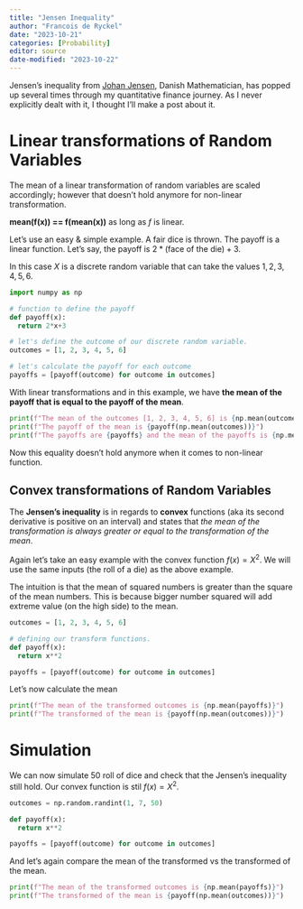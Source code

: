 ```yaml
---
title: "Jensen Inequality"
author: "Francois de Ryckel"
date: "2023-10-21"
categories: [Probability]
editor: source
date-modified: "2023-10-22"
---
```


Jensen's inequality from [Johan Jensen](https://en.wikipedia.org/wiki/Johan_Jensen_(mathematician)), Danish Mathematician, has popped up several times through my quantitative finance journey. As I never explicitly dealt with it, I thought I'll make a post about it.  

# Linear transformations of Random Variables 

The mean of a linear transformation of random variables are scaled accordingly; however that doesn't hold anymore for non-linear transformation.  

**mean(f(x)) == f(mean(x))** as long as *f* is linear. 

Let's use an easy & simple example.  A fair dice is thrown.  The payoff is a linear function.  Let's say, the payoff is $2 * \text{(face of the die)} + 3$.  

In this case $X$ is a discrete random variable that can take the values ${1, 2, 3, 4, 5, 6}$.  

```python
import numpy as np

# function to define the payoff
def payoff(x): 
  return 2*x+3

# let's define the outcome of our discrete random variable. 
outcomes = [1, 2, 3, 4, 5, 6]

# let's calculate the payoff for each outcome
payoffs = [payoff(outcome) for outcome in outcomes]
```

With linear transformations and in this example, we have **the mean of the payoff that is equal to the payoff of the mean**. 

```python
print(f"The mean of the outcomes [1, 2, 3, 4, 5, 6] is {np.mean(outcomes)}")
print(f"The payoff of the mean is {payoff(np.mean(outcomes))}")
print(f"The payoffs are {payoffs} and the mean of the payoffs is {np.mean(payoffs)}")
```

Now this equality doesn't hold anymore when it comes to non-linear function.  

## Convex transformations of Random Variables

The **Jensen's inequality** is in regards to **convex** functions (aka its second derivative is positive on an interval) and states that *the mean of the transformation is always greater or equal to the transformation of the mean*.  

Again let's take an easy example with the convex function $f(x) = X^2$.  We will use the same inputs (the roll of a die) as the above example. 

The intuition is that the mean of squared numbers is greater than the square of the mean numbers.  This is because bigger number squared will add extreme value (on the high side) to the mean.  

```python
outcomes = [1, 2, 3, 4, 5, 6]

# defining our transform functions. 
def payoff(x): 
  return x**2

payoffs = [payoff(outcome) for outcome in outcomes]
```

Let's now calculate the mean 

```python
print(f"The mean of the transformed outcomes is {np.mean(payoffs)}")
print(f"The transformed of the mean is {payoff(np.mean(outcomes))}")
```

# Simulation 

We can now simulate 50 roll of dice and check that the Jensen's inequality still hold. Our convex function is stil $f(x)=X^2$. 

```python
outcomes = np.random.randint(1, 7, 50)

def payoff(x): 
  return x**2

payoffs = [payoff(outcome) for outcome in outcomes]
```

And let's again compare the mean of the transformed vs the transformed of the mean. 

```python
print(f"The mean of the transformed outcomes is {np.mean(payoffs)}")
print(f"The transformed of the mean is {payoff(np.mean(outcomes))}")
```

